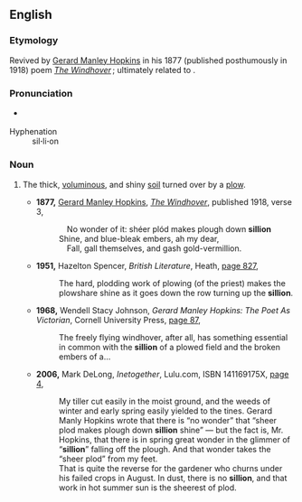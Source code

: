 ==English==

===Etymology===
Revived by [[w:Gerard Manley Hopkins|Gerard Manley Hopkins]] in his 1877 (published posthumously in 1918) poem ''[[s:The Windhover|The Windhover]]'' ; ultimately related to {{etyl|fr|en}} {{term|sillon||furrow|lang=fr}}.

===Pronunciation===
* {{a|RP}} {{IPA|/ˈsɪlɪən/|lang=en}}
; Hyphenation
: sil'''·'''li'''·'''on

===Noun===
{{en-noun|-}}

# {{context|rare|lang=en}} The thick, [[voluminous]], and shiny [[soil]] turned over by a [[plow]].
#* '''1877,''' [[w:Gerard Manley Hopkins|Gerard Manley Hopkins]], ''[[s:The Windhover|The Windhover]]'', published 1918, verse 3,
#*:  No wonder of it: shéer plód makes plough down '''sillion'''
#*: Shine, and blue-bleak embers, ah my dear,
#*:  Fall, gall themselves, and gash gold-vermillion.
#* '''1951,''' Hazelton Spencer, ''British Literature'', Heath, [http://www.google.co.uk/books?id=RKQiAAAAMAAJ&dq=sillion&ei=Bds5R-LeK4ue7wLA0ajYCg&pgis=1 page 827],
#*: The hard, plodding work of plowing (of the priest) makes the plowshare shine as it goes down the row turning up the '''sillion'''.
#* '''1968,''' Wendell Stacy Johnson, ''Gerard Manley Hopkins: The Poet As Victorian'', Cornell University Press, [http://www.google.co.uk/books?id=1UciAAAAMAAJ&dq=sillion&ei=Bds5R-LeK4ue7wLA0ajYCg&pgis=1 page 87],
#*: The freely flying windhover, after all, has something essential in common with the '''sillion''' of a plowed field and the broken embers of a…
#* '''2006,''' Mark DeLong, ''Inetogether'', Lulu.com, ISBN 141169175X, [http://www.google.co.uk/books?id=FJq3Fwbb2oUC&pg=PA4&dq=sillion&ei=id0xR_fVFIPM6ALQj_DMAQ&sig=iPymo7NN5Hzd479yg6jgWt7mBvw page 4],
#*: My tiller cut easily in the moist ground, and the weeds of winter and early spring easily yielded to the tines. Gerard Manly Hopkins wrote that there is “no wonder” that “sheer plod makes plough down '''sillion''' shine” — but the fact is, Mr. Hopkins, that there is in spring great wonder in the glimmer of “'''sillion'''” falling off the plough. And that wonder takes the “sheer plod” from my feet.
#*: That is quite the reverse for the gardener who churns under his failed crops in August. In dust, there is no '''sillion''', and that work in hot summer sun is the sheerest of plod.